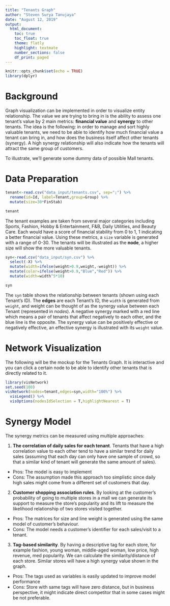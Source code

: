 ```yaml
---
title: "Tenants Graph"
author: "Steven Surya Tanujaya"
date: "August 12, 2019"
output:
  html_document:
    toc: true
    toc_float: true
    theme: flatly
    highlight: textmate
    number_sections: false
    df_print: paged
---
```


```r
knitr::opts_chunk$set(echo = TRUE)
library(dplyr)
```

# Background

Graph visualization can be implemented in order to visualize entity relationship. The value we are trying to bring in is the ability to assess one tenant's value by 2 main metrics: **financial value** and **synergy** to other tenants. The idea is the following: in order to manage and sort highly valuable tenants, we need to be able to identify how much financial value a tenant can bring in, and how does the business itself affect other tenants (synergy). A high synergy relationship will also indicate how the tenants will attract the same group of customers.

To illustrate, we'll generate some dummy data of possible Mall tenants.

# Data Preparation

```r
tenant<-read.csv("data_input/tenants.csv", sep=";") %>% 
  rename(id=Id, label=Tenant,group=Group) %>% 
  mutate(size=30*FinStab)

tenant
```

The tenant examples are taken from several major categories including Sports, Fashion, Hobby & Entertainment, F&B, Daily Utilities, and Beauty Care. Each would have a score of financial stability from 0 to 1, 1 indicating a better financial value. Using these metrics, a `size` variable is generated with a range of 0-30. The tenants will be illustrated as the **node**, a higher size will show the more valuable tenants.

```r
syn<-read.csv("data_input/syn.csv") %>% 
  select(-X) %>% 
  mutate(width=ifelse(weight>0.9,weight,-weight)) %>% 
  mutate(color=ifelse(weight>0.9,"Blue","Red")) %>% 
  mutate(width=width^5*10)

syn
```

The `syn` table shows the relationship between tenants (shown using each Tenant's ID). The **edges** are each Tenant's ID, the `width` is generated from `weight`, and weight can be thought of as the synergy value between each Tenant (represented in *nodes*). A negative synergy marked with a red line which means a pair of tenants that affect negatively to each other, and the blue line is the opposite. The synergy value can be positively effective or negatively effective, an effective synergy is illustrated with its `weight` value.

# Network Visualization 

The following will be the mockup for the Tenants Graph. It is interactive and you can click a certain node to be able to identify other tenants that is directly related to it.

```r
library(visNetwork)
set.seed(100)
visNetwork(nodes=tenant,edges=syn,width="100%") %>% 
  visLegend() %>% 
  visOptions(nodesIdSelection = T,highlightNearest = T) 
```

# Synergy Model

The synergy metrics can be measured using multiple approaches:

1. **The correlation of daily sales for each tenant**. Tenants that have a high correlation value to each other tend to have a similar trend for daily sales (assuming that each day can only have one sample of crowd, so that a similar kind of tenant will generate the same amount of sales).

* Pros: The model is easy to implement  
* Cons: The assumption made this approach too simplistic since daily high sales might come from a different set of customers that day.  

2. **Customer shopping association rules**. By looking at the customer's probability of going to multiple stores in a mall we can generate its support to measure the store's popularity and its lift to measure the likelihood relationship of two stores visited together.

* Pros: The matrices for size and line weight is generated using the same model of customer's behaviour.  
* Cons: The model needs a customer's identifier for each sales/visit to a tenant.  

3. **Tag-based similarity**. By having a descriptive tag for each store, for example fashion, young woman, middle-aged woman, low price, high revenue, med popularity. We can calculate the similarity/distance of each store. Similar stores will have a high synergy value shown in the graph.

* Pros: The tags used as variables is easily updated to improve model performance
* Cons: Store with same tags will have zero distance, but in business perspective, it might indicate direct competitor that in some cases might be not preferable.  